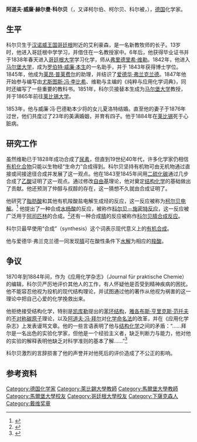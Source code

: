 {{Infobox_Scientist 
|name              = 阿道夫·威廉·赫尔曼·科尔贝
|image             = Hermann Kolbe.jpg
|caption           = 阿道夫·威廉·赫尔曼·科尔贝
|birth_date        = {{birth date|1818|9|27|mf=y}}
|birth_place       = [[德国|德国]][[哥廷根|哥廷根]]附近的艾利豪森
|residence         = [[德国|德国]]/[[英国|英国]]
|nationality       = [[德国|德国]]  
|death_date        = {{death date and age|1884|11|27|1818|9|27|mf=y}}
|death_place       = [[莱比锡|莱比锡]], [[德国|德国]]
|field             = [[有机化学|有机化学]]
|work_institutions = [[马尔堡大学|马尔堡大学]]<br>[[莱比锡大学|莱比锡大学]]
|alma_mater        = [[马尔堡大学|马尔堡大学]]
|doctoral_advisor  = [[罗伯特·威廉·本生|罗伯特·威廉·本生]]<br> [[弗里德里希·维勒|弗里德里希·维勒]]
|doctoral_students = {{tsl|en|Peter Griess|彼得·格里斯}}<br> [[亚历山大·米哈伊洛维奇·扎伊采夫|亚历山大·米哈伊洛维奇·扎伊采夫]]<br> {{tsl|en|Theodor Curtius|西奥多·库尔提斯}}<br> [[恩斯特·奧托·貝克曼|恩斯特·奧托·貝克曼]]<br> [[卡尔·格雷贝|卡尔·格雷贝]]<br> [[康斯坦丁·法勒伯格|康斯坦丁·法勒伯格]]<br> {{tsl|en|Oscar Loew|奥斯卡·劳}}<br> [[米科莱·门舒金|米科莱·门舒金]]<br> [[弗拉基米尔·瓦西里耶维奇·马尔科夫尼科夫|弗拉基米尔·瓦西里耶维奇·马尔科夫尼科夫]]<br> [[雅各布·福尔哈德|雅可布・佛尔哈德]]<br> [[路德维希·蒙德|路德维格·蒙德]]<br> {{tsl|en|Alexander Crum Brown|亚历山大·克伦·布朗}}<br> [[麦克斯韦·辛普森|麦克斯韦·辛普森]]<br> {{tsl|en|Frederick Guthrie|费特里克·古特里}}
|known_for         = [[柯尔贝电解|柯尔贝电解]],<br> [[科尔贝－施密特反应|科尔贝－施密特反应]]<br> [[科尔贝腈合成反应|科尔贝腈合成反应]]
|prizes            = 
|religion          =
|footnotes         = 
}}
'''阿道夫·威廉·赫尔曼·科尔贝'''（{{lang-de|'''Adolph Wilhelm Hermann Kolbe'''}}，又译柯尔伯、柯尔贝、科尔被，{{bd|1818年|9月27日|1884年|11月25日|catIdx=K}}），[[德国|德国]]化学家。

==生平==
科尔贝生于[[汉诺威王国|汉诺威王国]][[哥廷根|哥廷根]]附近的艾利豪森，是一名新教牧师的长子。13岁时，他进入哥廷根中学学习，并借住在一名教授家中。6年后，他获得毕业证书并于1838年春天进入[[哥廷根大学|哥廷根大学]]学习化学，师从[[弗里德里希·维勒|弗里德里希·维勒]]。1842年，他进入[[马尔堡大学|马尔堡大学]]，成为[[罗伯特·威廉·本生|罗伯特·威廉·本生]]的一名助手，并于
1843年获得博士学位。1845年，他成为[[莱昂·普莱费尔|莱昂·普莱费尔]]的助理，并结识了[[爱德华·弗兰克兰德|爱德华·弗兰克兰德]]。1847年他开始参与编写由[[尤斯图斯·冯·李比希|尤斯图斯·冯·李比希]]、维勒与{{tsl|en|Johann Christian Poggendorff|约翰·克里斯蒂安·泼根多夫}}主编的《纯粹与应用化学词典》，同时还编写了一些重要的教科书。1851年，科尔贝接替本生成为[[马尔堡大学|马尔堡大学]]教授，并于1865年前往[[莱比锡大学|莱比锡大学]]。

1853年，他与威廉·冯·巴德勒本少将的女儿夏洛特结婚。直至他的妻子于1876年过世，他们共度过了23年的美满婚姻，并育有四子。他于1884年在[[莱比锡|莱比锡]]死于心脏病。

==研究工作==
虽然维勒已于1828年成功合成了[[尿素|尿素]]，但直到19世纪40年代，许多化学家仍相信[[有机化合物|有机化合物]]只能以生物经“生命力”合成得到。科尔贝坚持有机物可由无机物通过直接或间接途径合成并发展了这一观点。他在1843至1845年间用[[二硫化碳|二硫化碳]]通过几步合成了[[乙酸|乙酸]]证明了这一观点。通过修改[[自由基|自由基]]理论，他对奠定[[结构化学|结构化学]]的基础做出了贡献。他还预测了仲醇与叔醇的存在，这一猜想不久就由合成证明了。

他研究了[[脂肪酸|脂肪酸]]和其他有机羧酸盐电解生成烃的反应，这一反应被称为[[柯尔贝电解|柯尔贝电解]]。<ref>{{cite journal
 | title = Untersuchungen über die Elektrolyse organischer Verbindungen
 | author = Hermann Kolbe
 | journal = [[Annalen_der_Chemie_und_Pharmacie|Annalen der Chemie und Pharmacie]]
 | year = 1849
 | volume = 69
 | issue = 3
 | pages = 257–372
 | doi =  10.1002/jlac.18490690302}}</ref> 他提出了一种合成[[水杨酸|水杨酸]]的反应，被称作[[科尔贝－施密特反应|科尔贝－施密特反应]]，这一反应被广泛用于[[阿司匹林|阿司匹林]]的合成。<ref>{{cite journal
 | title = Ueber Synthese der Salicylsäure
 | author = Hermann Kolbe
 | journal = [[Annalen_der_Chemie_und_Pharmacie|Annalen der Chemie und Pharmacie]]
 | year = 1860
 | volume = 113
 | issue = 1
 | pages = 125–127
 | doi =  10.1002/jlac.18601130120}}</ref>还有一种合成[[腈|腈]]的反应被称作[[科尔贝腈合成反应|科尔贝腈合成反应]]。

科尔贝最早使用“合成”（synthesis）这个词表示现代意义上的[[有机合成|有机合成]]。

他与爱德华·弗兰克兰德一同发现[[腈|腈]]可在酸性条件下[[水解|水解]]为相应的[[羧酸|羧酸]]。
==争议==
1870年到1884年间，作为《应用化学杂志》（Journal für praktische Chemie）的编辑，科尔贝严厉地评价其他人的工作，有人怀疑他是否受到精神疾病的困扰。他不能容忍他视为投机的现代结构理论，并试图通过他的著作从他视为祸害的这一理论中把自己心爱的化学挽救出来。

他拒绝接受结构化学，特别是[[弗里德里希·奥古斯特·凯库勒·冯·斯特拉多尼茨|凯库勒]]提出的[[苯|苯环结构]]，[[雅各布斯·亨里克斯·范托夫|雅各布斯·亨里克斯·范托夫]]的[[手性|不对称碳原子]]理论，以及[[阿道夫·冯·拜尔|阿道夫·冯·拜尔]]对[[有机化学命名法|化学命名法]]的改革，并在《应用化学杂志》上发表谩骂文章。他的一些言语表明了他与[[结构化学|结构化学]]之间的矛盾：“……拜尔是一名出色的实验化学家，但他是一个经验主义者，缺乏判断力与能力，他对他的实验的解释表明他缺乏对科学准则的基本了解……”<ref>{{cite journal
| title = Begründung meiner Urtheile über Ad. Baeyer's wissenschaftliche Qualification 
| author = Hermann Kolbe
| journal = Journal für Praktische Chemie
| volume = 26
| issue = 1 
| year = 1882 
| pages = 308–323
| doi = 10.1002/prac.18820260121}} </ref> 

科尔贝激烈的言辞损害了他的声誉并对他死后的评价造成了不公正的影响。

==参考资料==
<references />

{{戴维奖章获得者}}
{{Authority control}}
{{DEFAULTSORT:Kolbe, Adolph Wilhelm Hermann}}
[[Category:德国化学家|Category:德国化学家]]
[[Category:萊比錫大學教師|Category:萊比錫大學教師]]
[[Category:馬爾堡大學教師|Category:馬爾堡大學教師]]
[[Category:馬爾堡大學校友|Category:馬爾堡大學校友]]
[[Category:哥廷根大學校友|Category:哥廷根大學校友]]
[[Category:下薩克森人|Category:下薩克森人]]
[[Category:戴维奖章|Category:戴维奖章]]